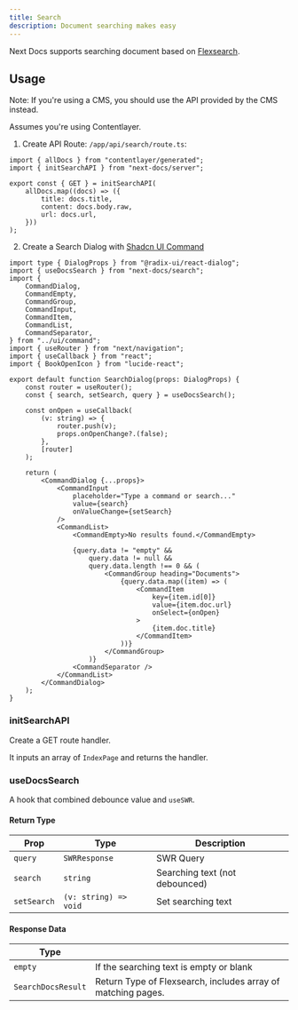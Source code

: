 ```yaml
---
title: Search
description: Document searching makes easy
---
```


Next Docs supports searching document based on [Flexsearch](https://github.com/nextapps-de/flexsearch).

## Usage

Note: If you're using a CMS, you should use the API provided by the CMS instead.

Assumes you're using Contentlayer.

1. Create API Route: `/app/api/search/route.ts`:

```tsx
import { allDocs } from "contentlayer/generated";
import { initSearchAPI } from "next-docs/server";

export const { GET } = initSearchAPI(
    allDocs.map((docs) => ({
        title: docs.title,
        content: docs.body.raw,
        url: docs.url,
    }))
);
```

2. Create a Search Dialog with [Shadcn UI Command](https://ui.shadcn.com/docs/components/command)

```tsx
import type { DialogProps } from "@radix-ui/react-dialog";
import { useDocsSearch } from "next-docs/search";
import {
    CommandDialog,
    CommandEmpty,
    CommandGroup,
    CommandInput,
    CommandItem,
    CommandList,
    CommandSeparator,
} from "../ui/command";
import { useRouter } from "next/navigation";
import { useCallback } from "react";
import { BookOpenIcon } from "lucide-react";

export default function SearchDialog(props: DialogProps) {
    const router = useRouter();
    const { search, setSearch, query } = useDocsSearch();

    const onOpen = useCallback(
        (v: string) => {
            router.push(v);
            props.onOpenChange?.(false);
        },
        [router]
    );

    return (
        <CommandDialog {...props}>
            <CommandInput
                placeholder="Type a command or search..."
                value={search}
                onValueChange={setSearch}
            />
            <CommandList>
                <CommandEmpty>No results found.</CommandEmpty>

                {query.data != "empty" &&
                    query.data != null &&
                    query.data.length !== 0 && (
                        <CommandGroup heading="Documents">
                            {query.data.map((item) => (
                                <CommandItem
                                    key={item.id[0]}
                                    value={item.doc.url}
                                    onSelect={onOpen}
                                >
                                    {item.doc.title}
                                </CommandItem>
                            ))}
                        </CommandGroup>
                    )}
                <CommandSeparator />
            </CommandList>
        </CommandDialog>
    );
}
```

### initSearchAPI

Create a GET route handler.

It inputs an array of `IndexPage` and returns the handler.

### useDocsSearch

A hook that combined debounce value and `useSWR`.

#### Return Type

| Prop        | Type                  | Description                    |
| ----------- | --------------------- | ------------------------------ |
| `query`     | `SWRResponse`         | SWR Query                      |
| `search`    | `string`              | Searching text (not debounced) |
| `setSearch` | `(v: string) => void` | Set searching text             |

#### Response Data

| Type               |                                                              |
| ------------------ | ------------------------------------------------------------ |
| `empty`            | If the searching text is empty or blank                      |
| `SearchDocsResult` | Return Type of Flexsearch, includes array of matching pages. |
